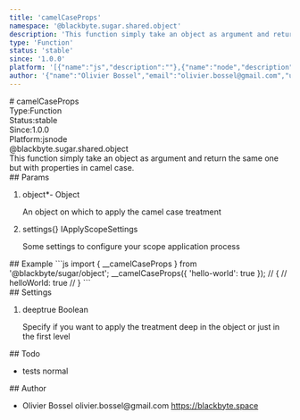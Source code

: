 ```yaml
---
title: 'camelCaseProps'
namespace: '@blackbyte.sugar.shared.object'
description: 'This function simply take an object as argument and return the same one but with properties in camel case.'
type: 'Function'
status: 'stable'
since: '1.0.0'
platform: '[{"name":"js","description":""},{"name":"node","description":""}]'
author: '{"name":"Olivier Bossel","email":"olivier.bossel@gmail.com","url":"https://blackbyte.space"}'
---
```


<div class="docmap-mdx">
# camelCaseProps
<div class="_metas">
<div class="_type"><span class="_type-label">Type:</span><span class="_type-value">Function</span></div>
<div class="_status"><span class="_status-label">Status:</span><span class="_status-value -stable">stable</span></div>
<div class="_since"><span class="_since-label">Since:</span><span class="_since-value">1.0.0</span></div>
<div class="_platform"><span class="_platform-label">Platform:</span><span class="_platform-value -js">js</span><span class="_platform-value -node">node</span></div>
</div>
<div class="_namespace">@blackbyte.sugar.shared.object</div>
<div class="_description typo-lead typo-format">
This function simply take an object as argument and return the same one but with properties in camel case.
</div>
<div class="_params">
## Params
<ol class="_list">
<li class="_item">
<span class="_name">object<span class="_required">*</span></span><span class="_default">-</span> <span class="_type">Object</span>
<p class="_description">An object on which to apply the camel case treatment</p>
</li>
<li class="_item">
<span class="_name">settings</span><span class="_default">&lcub;&rcub;</span> <span class="_type">IApplyScopeSettings</span>
<p class="_description">Some settings to configure your scope application process</p>
</li>
</ol>
</div>
<div class="_examples">
## Example
```js
import { __camelCaseProps } from '@blackbyte/sugar/object';
__camelCaseProps({
   'hello-world': true
});
// {
//   helloWorld: true
// }
```
</div>
<div class="_settings">
## Settings
<ol class="_list">
<li class="_item">
<span class="_name">deep</span><span class="_default">true</span> <span class="_type">Boolean</span>
<p class="_description">Specify if you want to apply the treatment deep in the object or just in the first level</p>
</li>
</ol>
</div>
<div class="_todo">
## Todo
<ul class="_list">
<li class="_item">
<span class="_description">tests</span>
<span class="_priority -normal">normal</span>
</li>
</ul>
</div>
<div class="_author">
## Author
<ul class="_list">
<li class="_item">
<span class="_name">Olivier Bossel</span>
<span class="_email">olivier.bossel@gmail.com</span>
<a href="https://blackbyte.space" target="_blank" class="_url">https://blackbyte.space</a>
</li>
</ul>
</div>
</div>
